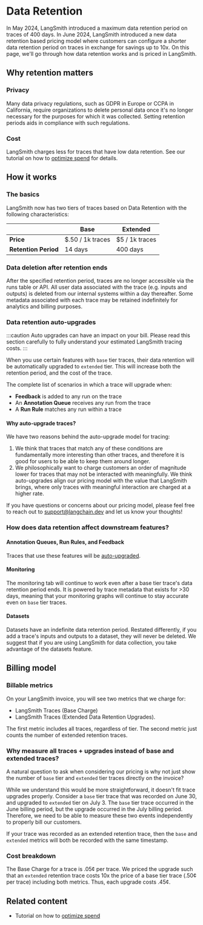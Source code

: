 # Data Retention

In May 2024, LangSmith introduced a maximum data retention period on traces of 400 days. In June 2024, LangSmith introduced
a new data retention based pricing model where customers can configure a shorter data retention period on traces in exchange
for savings up to 10x. On this page, we'll go through how data retention works and is priced in LangSmith.

## Why retention matters

### Privacy

Many data privacy regulations, such as GDPR in Europe or CCPA in California, require organizations to delete personal data
once it's no longer necessary for the purposes for which it was collected. Setting retention periods aids in compliance with
such regulations.

### Cost

LangSmith charges less for traces that have low data retention. See our tutorial on how to [optimize spend](../../tutorials/Administrators/manage_spend)
for details.

## How it works

### The basics

LangSmith now has two tiers of traces based on Data Retention with the following characteristics:

|                      | Base             | Extended         |
| -------------------- | ---------------- | ---------------- |
| **Price**            | $.50 / 1k traces | $5 / 1k traces   |
| **Retention Period** | 14 days          | 400 days         |

### Data deletion after retention ends

After the specified retention period, traces are no longer accessible via the runs table or API. All user data associated
with the trace (e.g. inputs and outputs) is deleted from our internal systems within a day thereafter. Some metadata
associated with each trace may be retained indefinitely for analytics and billing purposes.

### Data retention auto-upgrades

:::caution
Auto upgrades can have an impact on your bill. Please read this section carefully to fully understand your
estimated LangSmith tracing costs.
:::

When you use certain features with `base` tier traces, their data retention will be automatically upgraded to
`extended` tier. This will increase both the retention period, and the cost of the trace.

The complete list of scenarios in which a trace will upgrade when:

- **Feedback** is added to any run on the trace
- An **Annotation Queue** receives any run from the trace
- A **Run Rule** matches any run within a trace

#### Why auto-upgrade traces?

We have two reasons behind the auto-upgrade model for tracing:

1. We think that traces that match any of these conditions are fundamentally more interesting than other traces, and
   therefore it is good for users to be able to keep them around longer.
2. We philosophically want to charge customers an order of magnitude lower for traces that may not be interacted with meaningfully.
   We think auto-upgrades align our pricing model with the value that LangSmith brings, where only traces with meaningful interaction
   are charged at a higher rate.

If you have questions or concerns about our pricing model, please feel free to reach out to support@langchain.dev and let us know your thoughts!

### How does data retention affect downstream features?

#### Annotation Queues, Run Rules, and Feedback

Traces that use these features will be [auto-upgraded](#data-retention-auto-upgrades).

#### Monitoring

The monitoring tab will continue to work even after a base tier trace's data retention period ends. It is powered by
trace metadata that exists for >30 days, meaning that your monitoring graphs will continue to stay accurate even on
`base` tier traces.

#### Datasets

Datasets have an indefinite data retention period. Restated differently, if you add a trace's inputs and outputs to a dataset,
they will never be deleted. We suggest that if you are using LangSmith for data collection, you take advantage of the datasets
feature.

## Billing model

### Billable metrics

On your LangSmith invoice, you will see two metrics that we charge for:

- LangSmith Traces (Base Charge)
- LangSmith Traces (Extended Data Retention Upgrades).

The first metric includes all traces, regardless of tier. The second metric just counts the number of extended retention traces.

### Why measure all traces + upgrades instead of base and extended traces?

A natural question to ask when considering our pricing is why not just show the number of `base` tier and `extended` tier
traces directly on the invoice?

While we understand this would be more straightforward, it doesn't fit trace upgrades properly. Consider a
`base` tier trace that was recorded on June 30, and upgraded to `extended` tier on July 3. The `base` tier
trace occurred in the June billing period, but the upgrade occurred in the July billing period. Therefore,
we need to be able to measure these two events independently to properly bill our customers.

If your trace was recorded as an extended retention trace, then the `base` and `extended` metrics will both be recorded
with the same timestamp.

### Cost breakdown

The Base Charge for a trace is .05¢ per trace. We priced the upgrade such that an `extended` retention trace
costs 10x the price of a base tier trace (.50¢ per trace) including both metrics. Thus, each upgrade costs .45¢.

## Related content

- Tutorial on how to [optimize spend](../../tutorials/Administrators/manage_spend)
